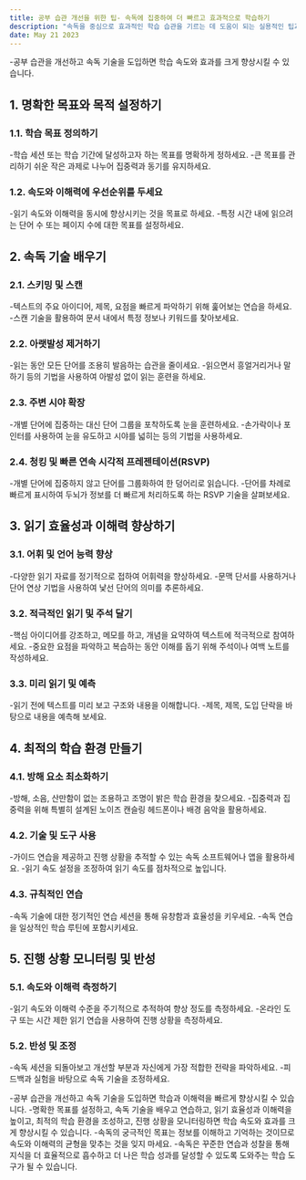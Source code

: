 ```yaml
---
title: 공부 습관 개선을 위한 팁- 속독에 집중하여 더 빠르고 효과적으로 학습하기
description: "속독을 중심으로 효과적인 학습 습관을 기르는 데 도움이 되는 실용적인 팁과 사례를 제공하여 정보를 보다 효율적으로 흡수할 수 있도록 합니다."
date: May 21 2023
---
```


-공부 습관을 개선하고 속독 기술을 도입하면 학습 속도와 효과를 크게 향상시킬 수 있습니다. 


## 1. 명확한 목표와 목적 설정하기
### 1.1. 학습 목표 정의하기

-학습 세션 또는 학습 기간에 달성하고자 하는 목표를 명확하게 정하세요.
-큰 목표를 관리하기 쉬운 작은 과제로 나누어 집중력과 동기를 유지하세요.
### 1.2. 속도와 이해력에 우선순위를 두세요

-읽기 속도와 이해력을 동시에 향상시키는 것을 목표로 하세요.
-특정 시간 내에 읽으려는 단어 수 또는 페이지 수에 대한 목표를 설정하세요.
## 2. 속독 기술 배우기
### 2.1. 스키밍 및 스캔

-텍스트의 주요 아이디어, 제목, 요점을 빠르게 파악하기 위해 훑어보는 연습을 하세요.
-스캔 기술을 활용하여 문서 내에서 특정 정보나 키워드를 찾아보세요.
### 2.2. 아랫발성 제거하기

-읽는 동안 모든 단어를 조용히 발음하는 습관을 줄이세요.
-읽으면서 흥얼거리거나 말하기 등의 기법을 사용하여 아발성 없이 읽는 훈련을 하세요.
### 2.3. 주변 시야 확장

-개별 단어에 집중하는 대신 단어 그룹을 포착하도록 눈을 훈련하세요.
-손가락이나 포인터를 사용하여 눈을 유도하고 시야를 넓히는 등의 기법을 사용하세요.
### 2.4. 청킹 및 빠른 연속 시각적 프레젠테이션(RSVP)

-개별 단어에 집중하지 않고 단어를 그룹화하여 한 덩어리로 읽습니다.
-단어를 차례로 빠르게 표시하여 두뇌가 정보를 더 빠르게 처리하도록 하는 RSVP 기술을 살펴보세요.
## 3. 읽기 효율성과 이해력 향상하기
### 3.1. 어휘 및 언어 능력 향상

-다양한 읽기 자료를 정기적으로 접하여 어휘력을 향상하세요.
-문맥 단서를 사용하거나 단어 연상 기법을 사용하여 낯선 단어의 의미를 추론하세요.
### 3.2. 적극적인 읽기 및 주석 달기

-핵심 아이디어를 강조하고, 메모를 하고, 개념을 요약하여 텍스트에 적극적으로 참여하세요.
-중요한 요점을 파악하고 복습하는 동안 이해를 돕기 위해 주석이나 여백 노트를 작성하세요.
### 3.3. 미리 읽기 및 예측

-읽기 전에 텍스트를 미리 보고 구조와 내용을 이해합니다.
-제목, 제목, 도입 단락을 바탕으로 내용을 예측해 보세요.
## 4. 최적의 학습 환경 만들기
### 4.1. 방해 요소 최소화하기

-방해, 소음, 산만함이 없는 조용하고 조명이 밝은 학습 환경을 찾으세요.
-집중력과 집중력을 위해 특별히 설계된 노이즈 캔슬링 헤드폰이나 배경 음악을 활용하세요.
### 4.2. 기술 및 도구 사용

-가이드 연습을 제공하고 진행 상황을 추적할 수 있는 속독 소프트웨어나 앱을 활용하세요.
-읽기 속도 설정을 조정하여 읽기 속도를 점차적으로 높입니다.
### 4.3. 규칙적인 연습

-속독 기술에 대한 정기적인 연습 세션을 통해 유창함과 효율성을 키우세요.
-속독 연습을 일상적인 학습 루틴에 포함시키세요.
## 5. 진행 상황 모니터링 및 반성
### 5.1. 속도와 이해력 측정하기

-읽기 속도와 이해력 수준을 주기적으로 추적하여 향상 정도를 측정하세요.
-온라인 도구 또는 시간 제한 읽기 연습을 사용하여 진행 상황을 측정하세요.
### 5.2. 반성 및 조정

-속독 세션을 되돌아보고 개선할 부분과 자신에게 가장 적합한 전략을 파악하세요.
-피드백과 실험을 바탕으로 속독 기술을 조정하세요.


-공부 습관을 개선하고 속독 기술을 도입하면 학습과 이해력을 빠르게 향상시킬 수 있습니다. 
-명확한 목표를 설정하고, 속독 기술을 배우고 연습하고, 읽기 효율성과 이해력을 높이고, 최적의 학습 환경을 조성하고, 진행 상황을 모니터링하면 학습 속도와 효과를 크게 향상시킬 수 있습니다. 
-속독의 궁극적인 목표는 정보를 이해하고 기억하는 것이므로 속도와 이해력의 균형을 맞추는 것을 잊지 마세요. 
-속독은 꾸준한 연습과 성찰을 통해 지식을 더 효율적으로 흡수하고 더 나은 학습 성과를 달성할 수 있도록 도와주는 학습 도구가 될 수 있습니다. 
